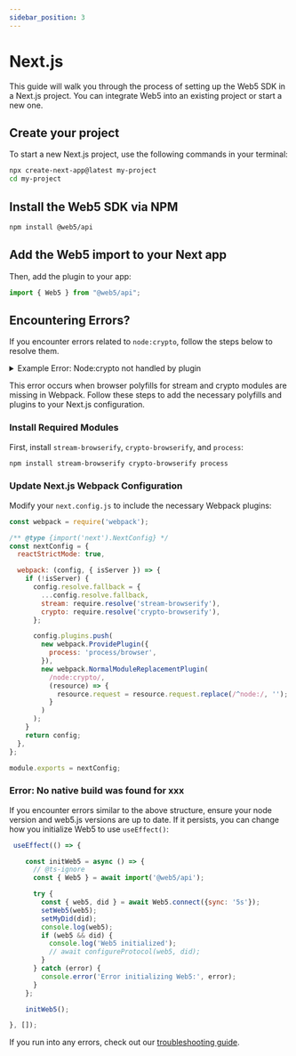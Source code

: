 ```yaml
---
sidebar_position: 3
---
```


# Next.js

This guide will walk you through the process of setting up the Web5 SDK in a Next.js project. You can integrate Web5 into an existing project or start a new one.

## Create your project
To start a new Next.js project, use the following commands in your terminal:

```bash
npx create-next-app@latest my-project
cd my-project
```

## Install the Web5 SDK via NPM

```bash
npm install @web5/api
```

## Add the Web5 import to your Next app
Then, add the plugin to your app:

```js title="src/pages/index.js"
import { Web5 } from "@web5/api";
```

## Encountering Errors?

If you encounter errors related to `node:crypto`, follow the steps below to resolve them.

<details><summary>Example Error: Node:crypto not handled by plugin</summary>
Module build failed: UnhandledSchemeError: Reading from "node:crypto" is not handled by plugins (Unhandled scheme).
Webpack supports "data:" and "file:" URIs by default.
You may need an additional plugin to handle "node:" URIs.
Import trace for requested module:
node:crypto
./node_modules/@web5/crypto/dist/esm/crypto-primitives/pbkdf2.js
./node_modules/@web5/crypto/dist/esm/crypto-primitives/index.js
./node_modules/@web5/crypto/dist/esm/index.js
./node_modules/@web5/agent/dist/esm/app-data-store.js
./node_modules/@web5/agent/dist/esm/index.js
./node_modules/@web5/api/dist/esm/did-api.js
./node_modules/@web5/api/dist/esm/index.js
./src/context/web5.tsx
</details>

This error occurs when browser polyfills for stream and crypto modules are missing in Webpack. Follow these steps to add the necessary polyfills and plugins to your Next.js configuration.

### Install Required Modules

First, install `stream-browserify`, `crypto-browserify`, and `process`:

```bash
npm install stream-browserify crypto-browserify process
```

### Update Next.js Webpack Configuration

Modify your `next.config.js` to include the necessary Webpack plugins:

```js title="next.config.js"
const webpack = require('webpack');

/** @type {import('next').NextConfig} */
const nextConfig = {
  reactStrictMode: true,

  webpack: (config, { isServer }) => {
    if (!isServer) {
      config.resolve.fallback = {
        ...config.resolve.fallback,
        stream: require.resolve('stream-browserify'),
        crypto: require.resolve('crypto-browserify'),
      };

      config.plugins.push(
        new webpack.ProvidePlugin({
          process: 'process/browser',
        }),
        new webpack.NormalModuleReplacementPlugin(
          /node:crypto/,
          (resource) => {
            resource.request = resource.request.replace(/^node:/, '');
          }
        )
      );
    }
    return config;
  },
};

module.exports = nextConfig;
```

### Error: No native build was found for xxx

If you encounter errors similar to the above structure, ensure your node version and web5.js versions are up to date. If it persists, you can change how you initialize Web5 to use `useEffect()`:

```js
 useEffect(() => {

    const initWeb5 = async () => {
      // @ts-ignore
      const { Web5 } = await import('@web5/api');

      try {
        const { web5, did } = await Web5.connect({sync: '5s'});
        setWeb5(web5);
        setMyDid(did);
        console.log(web5);
        if (web5 && did) {
          console.log('Web5 initialized');
          // await configureProtocol(web5, did);
        }
      } catch (error) {
        console.error('Error initializing Web5:', error);
      }
    };

    initWeb5();

}, []);
```

If you run into any errors, check out our [troubleshooting guide](/docs/web5/troubleshooting-guide).